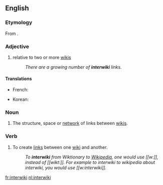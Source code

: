 {{wikipedia}}
{{selfref|For interwiki related to the Wikimedia projects, see [[Wikipedia:Wikipedia:InterWikimedia links|Wikipedia:InterWikimedia links]].}}
==English==

===Etymology===
From {{prefix|inter|wiki}}.

===Adjective===
{{en-adj|-}}

# {{Wiktionary and WMF jargon}} relative to two or more [[wiki]]s
#: ''There are a growing number of '''interwiki''' links.''

====Translations====
{{trans-top|relative to two or more wikis}}
* French: {{t+|fr|interwiki}}
{{trans-mid}}
* Korean: {{t|ko|인터위키|sc=Kore}}
{{trans-bottom}}

===Noun===
{{en-noun}}

# {{Wiktionary and WMF jargon}} The structure, space or [[network]] of links between [[wiki]]s.

===Verb===
{{en-verb|interwikis|interwikiing|interwikied}}

# {{Wiktionary and WMF jargon}} To create [[link]]s between one [[wiki]] and another.
#: ''To '''interwiki''' from Wiktionary to [[Wikipedia]], one would use <nowiki>[[w:]]</nowiki>, instead of <nowiki>[[wikt:]]</nowiki>. For example to interwiki to wikipedia about interwiki, you would use <nowiki>[[w:interwiki]]</nowiki>.''

[[fr:interwiki]]
[[nl:interwiki]]